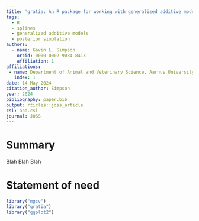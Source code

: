 ```yaml
---
title: 'gratia: An R package for working with generalized additive models'
tags:
  - R
  - splines
  - generalized additive models
  - posterior simulation
authors:
  - name: Gavin L. Simpson
    orcid: 0000-0002-9084-8413
    affiliation: 1
affiliations:
 - name: Department of Animal and Veterinary Science, Aarhus University, Denmark
   index: 1
date: 14 May 2024
citation_author: Simpson
year: 2024
bibliography: paper.bib
output: rticles::joss_article
csl: apa.csl
journal: JOSS
---
```


# Summary

Blah Blah Blah

# Statement of need

```r
library("mgcv")
library("gratia")
library("ggplot2")
```